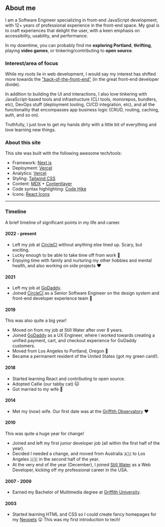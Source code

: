 ## About me

I am a Software Engineer specializing in front-end JavaScript development, with 12+ years of professional experience in the front-end space. My goal is to craft experiences that delight the user, with a keen emphasis on accessibility, usability, and performance.

In my downtime, you can probably find me **exploring Portland**, **thrifting**, playing **video games**, or tinkering/contributing to **open source**.

<div className="not-prose">
  <TechStack
    size="lg"
    label="Some of my fave tech/tools:"
    showLabel
    list={['react', 'typescript', 'nextjs', 'vscode', 'tailwind']}
  />
</div>

### Interest/area of focus

While my roots lie in web development, I would say my interest has shifted more towards the ["back-of-the-front-end"](https://bradfrost.com/blog/post/front-of-the-front-end-and-back-of-the-front-end-web-development/) (in the great front-end developer divide).

In addition to building the UI and interactions, I also love tinkering with JavaScript-based tools and infrastructure (CLI tools, monorepos, bundlers, etc), DevOps stuff (deployment tooling, CI/CD integration, etc), and all the functionality that encompasses app business logic (CRUD, routing, caching, auth, and so on).

Truthfully, I just love to get my hands dirty with a little bit of everything and love learning new things.

### About this site

This site was built with the following awesome tech/tools:

- Framework: [Next.js](https://nextjs.org/)
- Deployment: [Vercel](https://vercel.com/)
- Analytics: [Vercel](https://vercel.com/analytics)
- Styling: [Tailwind CSS](https://tailwindcss.com/)
- Content: [MDX](https://mdxjs.com/) + [Contentlayer](https://www.contentlayer.dev/)
- Code syntax highlighting: [Code Hike](https://codehike.org/)
- Icons: [React Icons](https://react-icons.github.io/react-icons/)

---

### Timeline

A brief timeline of significant points in my life and career.

#### 2022 - present

- Left my job at [CircleCI](https://circleci.com/) without anything else lined up. Scary, but exciting.
- Lucky enough to be able to take time off from work 🎉
- Enjoying time with family and nurturing my other hobbies and mental health, and also working on side projects ❤️

#### 2021

- Left my job at [GoDaddy](https://www.godaddy.com/).
- Joined [CircleCI](https://circleci.com/) as a Senior Software Engineer on the design system and front-end developer experience team 🎉

#### 2019

This was also quite a big year!

- Moved on from my job at Still Water after over 8 years.
- Joined [GoDaddy](https://www.godaddy.com/) as a UX Engineer, where I worked towards creating a unified payment, cart, and checkout experience for GoDaddy customers.
- Moved from Los Angeles to Portland, Oregon 🌲
- Became a permanent resident of the United States (got my green card!).

#### 2018

- Started learning React and contributing to open source.
- Adopted Callie (our tabby cat) 🐱
- Got married to my wife 💒

#### 2014

- Met my (now) wife. Our first date was at the [Griffith Observatory](https://griffithobservatory.org/) ❤️

#### 2010

This was quite a huge year for change!

- Joined and left my first junior developer job (all within the first half of the year).
- Decided I needed a change, and moved from Australia 🇦🇺 to Los Angeles 🇺🇸 in the second half of the year.
- At the very end of the year (December), I joined [Still Water](https://still-water.com/) as a Web Developer, kicking off my professional career in the USA.

#### 2007 - 2009

- Earned my Bachelor of Multimedia degree at [Griffith University](https://www.griffith.edu.au/).

#### 2003

- Started learning HTML and CSS so I could create fancy homepages for my [Neopets](https://www.neopets.com/) 😛 This was my first introduction to tech!
